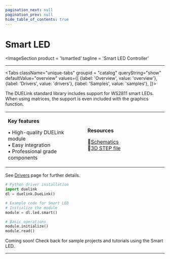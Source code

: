 ```yaml
---
pagination_next: null
pagination_prev: null
hide_table_of_contents: true
---
```



# Smart LED

<ImageSection
    product = 'lsmartled'
    tagline = 'Smart LED Controller'
></ImageSection>

---

<Tabs className="unique-tabs" groupid = "catalog" queryString="show" defaultValue="overview"
  values={[
    {label: 'Overview', value: 'overview'},
    {label: 'Drivers', value: 'drivers'},
    {label: 'Samples', value: 'samples'},
  ]}>

<TabItem value="overview">

The DUELink standard library includes support for WS2811 smart LEDs. When using matrices, the support is even included with the graphics function.

<table><td width='50%'>

**Key features**

• High-quality DUELink module<br/>
• Easy integration<br/>
• Professional grade components<br/>

</td><td width='50%'>

**Resources**
 
📄[Schematics](/sch/gdl-lsmartled-a.pdf)<br/>
🔩[3D STEP file](/3d/gdl-lsmartled-a.step)<br/>

</td></table>

</TabItem>

<TabItem value="drivers">

See [Drivers](../../engine/drivers) page for further details.

```python
# Python driver installation
import duelink
dl = duelink.DueLink()

# Example code for Smart LED
# Initialize the module
module = dl.led.smart()

# Basic operations
module.initialize()
module.read()
```

</TabItem>

<TabItem value="samples">

Coming soon! Check back for sample projects and tutorials using the Smart LED.

</TabItem>

</Tabs>

---

<OrderSection
    product = "DUELink Smart LED A"
    partnumber = "GDL-LSMARTLED-A"
    price = "$19.99"
/>
